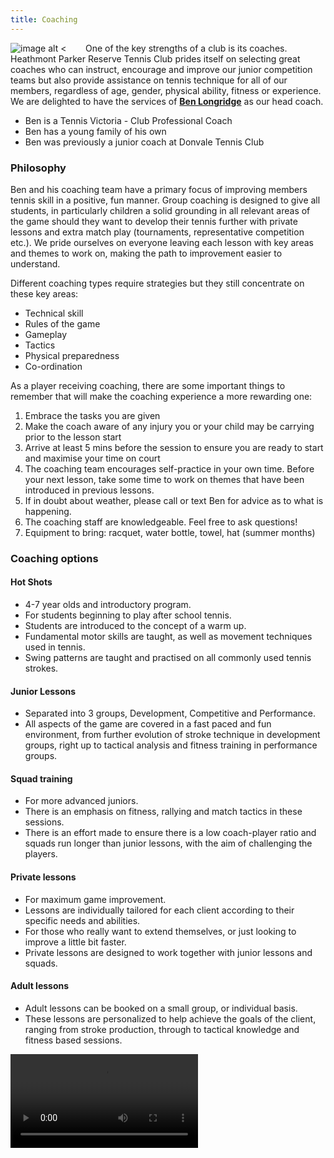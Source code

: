 ```yaml
---
title: Coaching
---
```


```{=html}
<style>
img {
  float: left;
  padding-right: 4ex;
}
ul {
  overflow: hidden;
}
</style>
```

<section>

<div>

![image alt <](/media/BenLongridge.jpg) One of the key strengths of a club is its coaches.  Heathmont Parker Reserve Tennis Club prides itself on selecting great coaches who can instruct, encourage and improve our junior competition teams but also provide assistance on tennis technique for all of our members, regardless of age, gender, physical ability, fitness or experience.  We are delighted to have the services of [**Ben Longridge**](https://www.advantedgetennisacademy.com.au) as our head coach.

</div>
</section>

  * Ben is a Tennis Victoria - Club Professional Coach
  * Ben has a young family of his own
  * Ben was previously a junior coach at Donvale Tennis Club

### Philosophy

Ben and his coaching team have a primary focus of improving members tennis skill in a positive, fun manner. Group coaching is designed to give all students, in particularly children a solid grounding in all relevant areas of the game should they want to develop their tennis further with private lessons and extra match play (tournaments, representative competition etc.). We pride ourselves on everyone leaving each lesson with key areas and themes to work on, making the path to improvement easier to understand.

Different coaching types require strategies but they still concentrate on these key areas:

  * Technical skill
  * Rules of the game
  * Gameplay
  * Tactics
  * Physical preparedness
  * Co-ordination

As a player receiving coaching, there are some important things to remember that will make the coaching experience a more rewarding one:

  1. Embrace the tasks you are given
  2. Make the coach aware of any injury you or your child may be carrying prior to the lesson start
  3. Arrive at least 5 mins before the session to ensure you are ready to start and maximise your time on court
  4. The coaching team encourages self-practice in your own time. Before your next lesson, take some time to work on themes that have been introduced in previous lessons.
  5. If in doubt about weather, please call or text Ben for advice as to what is happening.
  6. The coaching staff are knowledgeable. Feel free to ask questions!
  7. Equipment to bring: racquet, water bottle, towel, hat (summer months)

### Coaching options

#### Hot Shots

  * 4-7 year olds and introductory program.
  * For students beginning to play after school tennis.
  * Students are introduced to the concept of a warm up.
  * Fundamental motor skills are taught, as well as movement techniques used in tennis.
  * Swing patterns are taught and practised on all commonly used tennis strokes.

#### Junior Lessons

  * Separated into 3 groups, Development, Competitive and Performance.
  * All aspects of the game are covered in a fast paced and fun environment, from further evolution of stroke technique in development groups, right up to tactical analysis and fitness training in performance groups.

#### Squad training

  * For more advanced juniors.
  * There is an emphasis on fitness, rallying and match tactics in these sessions.
  * There is an effort made to ensure there is a low coach-player ratio and squads run longer than junior lessons, with the aim of challenging the players.

#### Private lessons

  * For maximum game improvement.
  * Lessons are individually tailored for each client according to their specific needs and abilities.
  * For those who really want to extend themselves, or just looking to improve a little bit faster.
  * Private lessons are designed to work together with junior lessons and squads.

#### Adult lessons

  * Adult lessons can be booked on a small group, or individual basis.
  * These lessons are personalized to help achieve the goals of the client, ranging from stroke production, through to tactical knowledge and fitness based sessions.


<video controls autoplay>
<source src=/media/adult_squad.mp4 type = "video/mp4" width=100% height="800px">
</video>
